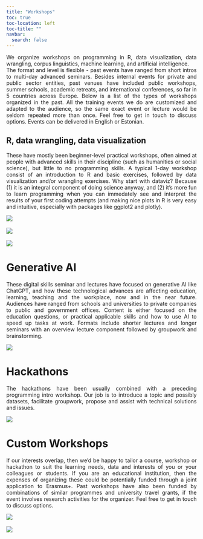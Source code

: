 ```yaml
---
title: "Workshops"
toc: true
toc-location: left
toc-title: ""
navbar:
  search: false
---
```


<style>
p {
  text-align: justify !important
}
</style>



We organize workshops on programming in R, data visualization, data wrangling, corpus linguistics, machine learning, and artificial intelligence.<br>
The format and level is flexible - past events have ranged from short intros to multi-day advanced seminars. Besides internal events for private and public sector entities, past venues have included public workshops, summer schools, academic retreats, and international conferences, so far in 5 countries across Europe.
Below is a list of the types of workshops organized in the past. All the training events we do are customized and adapted to the audience, so the same exact event or lecture would be seldom repeated more than once. Feel free to get in touch to discuss options. Events can be delivered in English or Estonian.





## R, data wrangling, data visualization

::::{layout="[3,1]"}

:::{}

These have mostly been beginner-level practical workshops, often aimed at people with advanced skills in their discipline (such as humanities or social science), but little to no programming skills. A typical 1-day workshop consist of an introduction to R and basic exercises, followed by data visualization and/or wrangling exercises. Why start with dataviz? Because (1) it is an integral component of doing science anyway, and (2) it's more fun to learn programming when you can immedately see and interpret the results of your first coding attempts (and making nice plots in R is very easy and intuitive, especially with packages like ggplot2 and plotly).

:::

:::{}

![](img/4.jpg)
<br><br>
![](img/1.jpg)
<br><br>
![](img/2.jpg)

:::


::::


# Generative AI

:::{layout="[3,1]"}
These digital skills seminar and lectures have focused on generative AI like ChatGPT, and how these technological advances are affecting education, learning, teaching and the workplace, now and in the near future. Audiences have ranged from schools and universities to private companies to public and government offices. Content is either focused on the education questions, or practical applicable skills and how to use AI to speed up tasks at work. Formats include shorter lectures and longer seminars with an overview lecture component followed by groupwork and brainstorming.

![](img/0.jpg)






:::

# Hackathons

:::{layout="[3,1]"}
The hackathons have been usually combined with a preceding programming intro workshop. Our job is to introduce a topic and possibly datasets, facilitate groupwork, propose and assist with technical solutions and issues.

![](img/3.jpg)

:::


# Custom Workshops

:::{layout="[3,1]"}
If our interests overlap, then we'd be happy to tailor a course, workshop or hackathon to suit the learning needs, data and interests of you or your colleagues or students. 
If you are an educational institution, then the expenses of organizing these could be potentially funded through a joint application to Erasmus+. Past workshops have also been funded by combinations of similar programmes and university travel grants, if the event involves research activities for the organizer. Feel free to get in touch to discuss options.

![](img/5.jpg)
<br><br>
![](img/6.jpg)

:::

